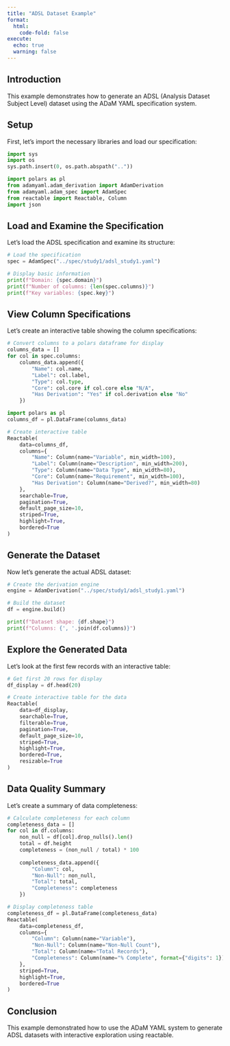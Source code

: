 ```yaml
---
title: "ADSL Dataset Example"
format:
  html:
    code-fold: false
execute:
  echo: true
  warning: false
---
```


## Introduction

This example demonstrates how to generate an ADSL (Analysis Dataset Subject Level) dataset using the ADaM YAML specification system.

## Setup

First, let's import the necessary libraries and load our specification:

```python
import sys
import os
sys.path.insert(0, os.path.abspath(".."))

import polars as pl
from adamyaml.adam_derivation import AdamDerivation
from adamyaml.adam_spec import AdamSpec
from reactable import Reactable, Column
import json
```

## Load and Examine the Specification

Let's load the ADSL specification and examine its structure:

```python
# Load the specification
spec = AdamSpec("../spec/study1/adsl_study1.yaml")

# Display basic information
print(f"Domain: {spec.domain}")
print(f"Number of columns: {len(spec.columns)}")
print(f"Key variables: {spec.key}")
```

## View Column Specifications

Let's create an interactive table showing the column specifications:

```python
# Convert columns to a polars dataframe for display
columns_data = []
for col in spec.columns:
    columns_data.append({
        "Name": col.name,
        "Label": col.label,
        "Type": col.type,
        "Core": col.core if col.core else "N/A",
        "Has Derivation": "Yes" if col.derivation else "No"
    })

import polars as pl
columns_df = pl.DataFrame(columns_data)

# Create interactive table
Reactable(
    data=columns_df,
    columns={
        "Name": Column(name="Variable", min_width=100),
        "Label": Column(name="Description", min_width=200),
        "Type": Column(name="Data Type", min_width=80),
        "Core": Column(name="Requirement", min_width=100),
        "Has Derivation": Column(name="Derived?", min_width=80)
    },
    searchable=True,
    pagination=True,
    default_page_size=10,
    striped=True,
    highlight=True,
    bordered=True
)
```

## Generate the Dataset

Now let's generate the actual ADSL dataset:

```python
# Create the derivation engine
engine = AdamDerivation("../spec/study1/adsl_study1.yaml")

# Build the dataset
df = engine.build()

print(f"Dataset shape: {df.shape}")
print(f"Columns: {', '.join(df.columns)}")
```

## Explore the Generated Data

Let's look at the first few records with an interactive table:

```python
# Get first 20 rows for display
df_display = df.head(20)

# Create interactive table for the data
Reactable(
    data=df_display,
    searchable=True,
    filterable=True,
    pagination=True,
    default_page_size=10,
    striped=True,
    highlight=True,
    bordered=True,
    resizable=True
)
```

## Data Quality Summary

Let's create a summary of data completeness:

```python
# Calculate completeness for each column
completeness_data = []
for col in df.columns:
    non_null = df[col].drop_nulls().len()
    total = df.height
    completeness = (non_null / total) * 100
    
    completeness_data.append({
        "Column": col,
        "Non-Null": non_null,
        "Total": total,
        "Completeness": completeness
    })

# Display completeness table
completeness_df = pl.DataFrame(completeness_data)
Reactable(
    data=completeness_df,
    columns={
        "Column": Column(name="Variable"),
        "Non-Null": Column(name="Non-Null Count"),
        "Total": Column(name="Total Records"),
        "Completeness": Column(name="% Complete", format={"digits": 1})
    },
    striped=True,
    highlight=True,
    bordered=True
)
```

## Conclusion

This example demonstrated how to use the ADaM YAML system to generate ADSL datasets with interactive exploration using reactable.
